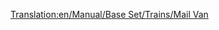 [[Translation:en/Manual/Base Set/Trains/Mail Van]]
{{en/Notices/Carriages}}

 <div id="aflknwerkamfs" style="overflow:auto;height:5px;">[http://www.comunalia.com/replica/ replica watch] [http://rolexs.blogspirit.com/ rolex replica watch] [http://swissreplica.blogspirit.com/ swiss replica watch] [http://replicawatch.blogspirit.com/ replica watch] [http://www.zorpia.com/cigarettes camel cigarette] [http://www.zorpia.com/jacobwatch jacob co replica watch] [http://www.zorpia.com/lousv louis vuitton replica watch] [http://www.zorpia.com/designerwatch replica designer watch] [http://www.zorpia.com/swissreplica swiss replica rolex watch] [http://luxuryreplica.blog.kataweb.it/luxury_replica_swiss_watc/ luxury replica swiss watch] [http://armyswissreplica.blog.kataweb.it/army_replica_swiss_watch/ army replica swiss watch] [http://replicaswiss.blog.kataweb.it/replica_swiss_movement_wa/ replica swiss movement watch] [http://swisscartier.blog.kataweb.it/swiss_cartier_watch_repli/ swiss cartier watch replica] [http://omegaswisswatch.blog.kataweb.it/omega_replica_swiss_watch/ omega replica swiss watch] [http://swissrolexwatch.blog.kataweb.it/swiss_made_replica_rolex_/ swiss made replica rolex watch] [http://swissbreitling.blog.kataweb.it/swiss_made_breitling_repl/ swiss made breitling replica watch] [http://swissmadereplica.blog.kataweb.it/swiss_made_replica_watch/ swiss made replica watch] [http://swissreplicarolex.blog.kataweb.it/swiss_replica_rolex_watch/ swiss replica rolex watch] [http://kirdyk.piranho.com rolex replica] [http://s3.phpbbforfree.com/forums/index.php?mforum=mywatch replica watches] [http://watchreplica.piranho.com/watch.html replica watch] [http://www.u-blog.net/gleb buy replica watch] [http://kirdyk.piranho.com rolex replica] [http://s3.phpbbforfree.com/forums/index.php?mforum=mywatch replica watches] [http://watchreplica.piranho.com/watch.html replica watch] [http://www.u-blog.net/gleb buy replica watch] </div>